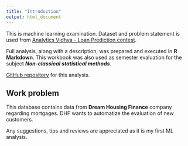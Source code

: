 ```yaml
---
title: "Introduction"
output: html_document
---
```


This is machine learning examination. Dataset and problem statement is used from [Analytics Vidhya - Loan Prediction contest](https://datahack.analyticsvidhya.com/contest/practice-problem-loan-prediction-iii/#About).

Full analysis, along with a description, was prepared and executed in **R Markdown**.
This workbook was also used as semester evaluation for the subject ***Non-classical statistical methods***.

[GitHub repository](https://github.com/RockerV10/Loan-prediction-contest) for this analysis.

## **Work problem**
  
This database contains data from **Dream Housing Finance** company regarding mortgages. DHF wants to automatize the evaluation of new customers. 


Any suggestions, tips and reviews are appreciated as it is my first ML analysis.
